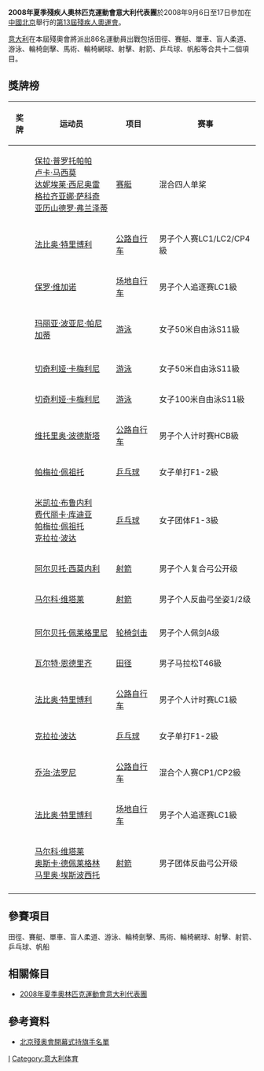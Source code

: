 {{Infobox Country Paralympics
|NPC= ITA
|games= 2008年夏季
|competitors=86
|sports=12
|flagbearer=
|gold=4
|silver=7
|bronze=7
|total=18
|rank=28
|officials=
}}

'''2008年夏季殘疾人奧林匹克運動會意大利代表團'''於2008年9月6日至17日參加在[[中國北京|中國北京]]舉行的[[2008年夏季殘奧會|第13屆殘疾人奧運會]]。

[[意大利|意大利]]在本屆殘奧會將派出86名運動員出戰包括田徑、賽艇、單車、盲人柔道、游泳、輪椅劍擊、馬術、輪椅網球、射擊、射箭、乒乓球、帆船等合共十二個項目。

== 獎牌榜 ==
{| class="wikitable sortable" style="font-size:88%"
|-bgcolor=#efefef
! 奖牌
! 运动员
! 项目
! 赛事
|-
| {{gold medal}} || [[保拉·普罗托帕帕|保拉·普罗托帕帕]]<br />[[卢卡·马西莫|卢卡·马西莫]]<br />[[达妮埃莱·西尼奥雷|达妮埃莱·西尼奥雷]]<br />[[格拉齐亚娜·萨科奇|格拉齐亚娜·萨科奇]]<br />[[亚历山德罗·弗兰泽蒂|亚历山德罗·弗兰泽蒂]] || [[2008年夏季殘奧會赛艇比賽|赛艇]] || 混合四人单桨
|-
| {{gold medal}} || [[法比奥·特里博利|法比奥·特里博利]] || [[2008年夏季殘奧會自行车比賽|公路自行车]] || 男子个人赛LC1/LC2/CP4級
|-
| {{gold medal}} || [[保罗·维加诺|保罗·维加诺]] || [[2008年夏季殘奧會自行车比賽|场地自行车]] || 男子个人追逐赛LC1級
|-
| {{gold medal}} || [[玛丽亚·波亚尼·帕尼加蒂|玛丽亚·波亚尼·帕尼加蒂]] || [[2008年夏季殘奧會游泳比賽|游泳]] || 女子50米自由泳S11級
|-

|-
| {{silver medal}} || [[切奇利娅·卡梅利尼|切奇利娅·卡梅利尼]] || [[2008年夏季殘奧會游泳比賽|游泳]] || 女子50米自由泳S11級
|-
| {{silver medal}} || [[切奇利娅·卡梅利尼|切奇利娅·卡梅利尼]] || [[2008年夏季殘奧會游泳比賽|游泳]] || 女子100米自由泳S11級
|-
| {{silver medal}} || [[维托里奥·波德斯塔|维托里奥·波德斯塔]] || [[2008年夏季殘奧會自行车比賽|公路自行车]] || 男子个人计时赛HCB級
|-
| {{silver medal}} || [[帕梅拉·佩祖托|帕梅拉·佩祖托]] || [[2008年夏季殘奧會乒乓球比賽|乒乓球]] || 女子单打F1-2級
|-
| {{silver medal}} || [[米凯拉·布鲁内利|米凯拉·布鲁内利]]<br />[[费代丽卡·库迪亚|费代丽卡·库迪亚]]<br />[[帕梅拉·佩祖托|帕梅拉·佩祖托]]<br />[[克拉拉·波达|克拉拉·波达]] || [[2008年夏季殘奧會乒乓球比賽|乒乓球]] || 女子团体F1-3級
|-
| {{silver medal}} || [[阿尔贝托·西莫内利|阿尔贝托·西莫内利]] || [[2008年夏季殘奧會射箭比賽|射箭]] || 男子个人复合弓公开级
|-
| {{silver medal}} || [[马尔科·维塔莱|马尔科·维塔莱]] || [[2008年夏季殘奧會射箭比賽|射箭]] || 男子个人反曲弓坐姿1/2级
|-

|-
| {{bronze medal}} || [[阿尔贝托·佩莱格里尼|阿尔贝托·佩莱格里尼]] || [[2008年夏季殘奧會轮椅击剑比賽|轮椅剑击]] || 男子个人佩剑A级
|-
| {{bronze medal}} || [[瓦尔特·恩德里齐|瓦尔特·恩德里齐]] || [[2008年夏季殘奧會田径比賽|田径]] || 男子马拉松T46級
|-
| {{bronze medal}} || [[法比奥·特里博利|法比奥·特里博利]] || [[2008年夏季殘奧會自行车比賽|公路自行车]] || 男子个人计时赛LC1級
|-
| {{bronze medal}} || [[克拉拉·波达|克拉拉·波达]] || [[2008年夏季殘奧會乒乓球比賽|乒乓球]] || 女子单打F1-2級
|-
| {{bronze medal}} || [[乔治·法罗尼|乔治·法罗尼]] || [[2008年夏季殘奧會自行车比賽|公路自行车]] || 混合个人赛CP1/CP2級
|-
| {{bronze medal}} || [[法比奥·特里博利|法比奥·特里博利]] || [[2008年夏季殘奧會自行车比賽|场地自行车]] || 男子个人追逐赛LC1級
|-
| {{bronze medal}} || [[马尔科·维塔莱|马尔科·维塔莱]]<br />[[奥斯卡·德佩莱格林|奥斯卡·德佩莱格林]]<br />[[马里奥·埃斯波西托|马里奥·埃斯波西托]] || [[2008年夏季殘奧會射箭比賽|射箭]] || 男子团体反曲弓公开级
|-

|}

== 參賽項目 ==
田徑、賽艇、單車、盲人柔道、游泳、輪椅劍擊、馬術、輪椅網球、射擊、射箭、乒乓球、帆船

== 相關條目 ==
* [[2008年夏季奧林匹克運動會意大利代表團|2008年夏季奧林匹克運動會意大利代表團]]

== 參考資料 ==
* [https://web.archive.org/web/20080909184931/http://www.paralympic.org/release/Main_Sections_Menu/News/Press_Releases/Flagbearers_List_Opening_Ceremony_Final_5_Sept1.pdf 北京殘奥會開幕式持旗手名單]

{{2008年夏季殘疾人奧林匹克運動會代表團}}

[[Category:2008年夏季殘疾人奧林匹克運動會代表團|I]]
[[Category:意大利体育|Category:意大利体育]]
